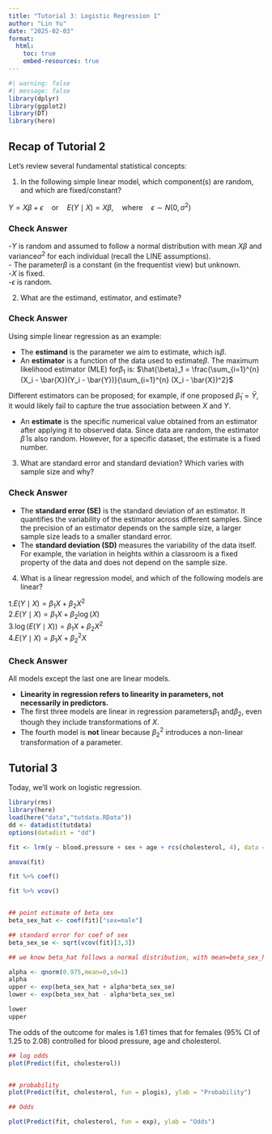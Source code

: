 ```yaml
---
title: "Tutorial 3: Logistic Regression 1"
author: "Lin Yu"
date: "2025-02-03"
format: 
  html: 
    toc: true
    embed-resources: true
---
```


```r
#| warning: false
#| message: false
library(dplyr)
library(ggplot2)
library(DT)
library(here)
```

## Recap of Tutorial 2

Let's review several fundamental statistical concepts: 

1. In the following simple linear model, which component(s) are random, and which are fixed/constant?  


$Y = X\beta + \epsilon \quad \text{or} \quad E(Y\mid X) = X\beta, \quad \text{where} \quad \epsilon \sim N(0, \sigma^2)$

:::{.callout-note collapse="true"}
### Check Answer
-$Y$ is random and assumed to follow a normal distribution with mean $X\beta$ and variance$\sigma^2$ for each individual (recall the LINE assumptions).        
- The parameter$\beta$ is a constant (in the frequentist view) but unknown.   
-$X$ is fixed.  
-$\epsilon$ is random.  
:::

2. What are the estimand, estimator, and estimate?  

:::{.callout-note collapse="true"}
### Check Answer
Using simple linear regression as an example:

- The **estimand** is the parameter we aim to estimate, which is$\beta$.  
- An **estimator** is a function of the data used to estimate$\beta$. The maximum likelihood estimator (MLE) for$\beta_1$ is:  $\hat{\beta}_1 = \frac{\sum_{i=1}^{n} (X_i - \bar{X})(Y_i - \bar{Y})}{\sum_{i=1}^{n} (X_i - \bar{X})^2}$

Different estimators can be proposed; for example, if one proposed $\tilde{\beta}_1 = \bar{Y}$, it would likely fail to capture the true association between $X$ and $Y$.  

- An **estimate** is the specific numerical value obtained from an estimator after applying it to observed data. Since data are random, the estimator $\hat{\beta}$ is also random. However, for a specific dataset, the estimate is a fixed number.  
:::

3. What are standard error and standard deviation? Which varies with sample size and why?  

:::{.callout-note collapse="true"}
### Check Answer
- The **standard error (SE)** is the standard deviation of an estimator. It quantifies the variability of the estimator across different samples. Since the precision of an estimator depends on the sample size, a larger sample size leads to a smaller standard error.  
- The **standard deviation (SD)** measures the variability of the data itself. For example, the variation in heights within a classroom is a fixed property of the data and does not depend on the sample size.  
:::

4. What is a linear regression model, and which of the following models are linear?  

1.$E(Y\mid X) = \beta_1X + \beta_2 X^2$  
2.$E(Y\mid X) = \beta_1X + \beta_2 \log(X)$  
3.$\log(E(Y\mid X)) = \beta_1X + \beta_2 X^2$  
4.$E(Y\mid X)= \beta_1X + \beta_2^2X$  

:::{.callout-note collapse="true"}
### Check Answer
All models except the last one are linear models.  

- **Linearity in regression refers to linearity in parameters, not necessarily in predictors.**  
- The first three models are linear in regression parameters$\beta_1$ and$\beta_2$, even though they include transformations of $X$.  
- The fourth model is **not** linear because $\beta_2^2$ introduces a non-linear transformation of a parameter.  
:::

## Tutorial 3

Today, we'll work on logistic regression.
```r
library(rms)
library(here)
load(here("data","tutdata.RData"))
dd <- datadist(tutdata)
options(datadist = "dd")

fit <- lrm(y ~ blood.pressure + sex + age + rcs(cholesterol, 4), data = tutdata)

anova(fit)

fit %>% coef()

fit %>% vcov()


## point estimate of beta_sex
beta_sex_hat <- coef(fit)["sex=male"]

## standard error for coef of sex
beta_sex_se <- sqrt(vcov(fit)[3,3])

## we know beta_hat follows a normal distribution, with mean=beta_sex_hat, 

alpha <- qnorm(0.975,mean=0,sd=1)
alpha
upper <- exp(beta_sex_hat + alpha*beta_sex_se)
lower <- exp(beta_sex_hat - alpha*beta_sex_se)

lower 
upper 


```

The odds of the outcome for males is 1.61 times that for females (95% CI of 1.25 to 2.08) controlled for blood pressure, age and cholesterol.

```r

## log odds
plot(Predict(fit, cholesterol))


## probability
plot(Predict(fit, cholesterol, fun = plogis), ylab = "Probability")

## Odds

plot(Predict(fit, cholesterol, fun = exp), ylab = "Odds")
```
